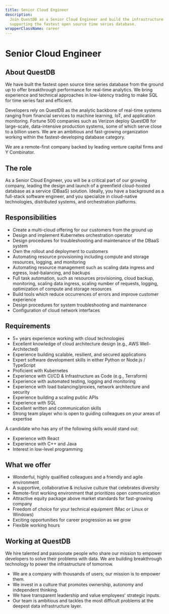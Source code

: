 ```yaml
---
title: Senior Cloud Engineer
description:
  Join QuestDB as a Senior Cloud Engineer and build the infrastructure
  supporting the fastest open source time series database.
wrapperClassName: career
---
```



<h1>Senior Cloud Engineer</h1>

<h2> About QuestDB</h2>

We have built the fastest open source time series database from the ground up to
offer breakthrough performance for real-time analytics. We bring experience and
technical approaches in low-latency trading to make SQL for time series fast and
efficient.

Developers rely on QuestDB as the analytic backbone of real-time systems ranging
from financial services to machine learning, IoT, and application monitoring.
Fortune 500 companies such as Verizon deploy QuestDB for large-scale,
data-intensive production systems, some of which serve close to a billion users.
We are an ambitious and fast-growing organization working within the
fastest-developing database category.

We are a remote-first company backed by leading venture capital firms and Y
Combinator.

<h2>The role</h2>

As a Senior Cloud Engineer, you will be a critical part of our growing company,
leading the design and launch of a greenfield cloud-hosted database as a service
(DBaaS) solution. Ideally, you have a background as a full-stack software
engineer, and you specialize in cloud-native technologies, distributed systems,
and orchestration platforms.

<h2>Responsibilities</h2>

- Create a multi-cloud offering for our customers from the ground up
- Design and implement Kubernetes orchestration operator
- Design procedures for troubleshooting and maintenance of the DBaaS system
- Own the rollout and deployment to customers
- Automating resource provisioning including compute and storage resources,
  logging, and monitoring
- Automating resource management such as scaling data ingress and egress,
  load-balancing, and backups
- Full task automation, such as resources provisioning, cloud backup,
  monitoring, scaling data ingress, scaling number of requests, logging,
  optimization of compute and storage resources
- Build tools which reduce occurrences of errors and improve customer experience
- Design procedures for system troubleshooting and maintenance
- Configuration of cloud network interfaces

<h2>Requirements</h2>

- 5+ years experience working with cloud technologies
- Excellent knowledge of cloud architecture design (e.g., AWS Well-Architected)
- Experience building scalable, resilient, and secured applications
- Expert software development skills in either Python or Node.js / TypeScript
- Proficient with Kubernetes
- Experience with CI/CD & Infrastructure as Code (e.g., Terraform)
- Experience with automated testing, logging and monitoring
- Experience with load balancing/proxies, network architecture and security
- Experience building a scaling public APIs
- Experience with SQL
- Excellent written and communication skills
- Strong team player who is open to guiding colleagues on your areas of
  expertise

A candidate who has any of the following skills would stand out:

- Experience with React
- Experience with C++ and Java
- Interest in low-level programming

<h2>What we offer</h2>

- Wonderful, highly qualified colleagues and a friendly and agile environment
- A supportive, collaborative & inclusive culture that celebrates diversity
- Remote-first working environment that prioritizes open communication
- Attractive equity package above market standards for fast-growing company
- Freedom of choice for your technical equipment (Mac or Linux or Windows)
- Exciting opportunities for career progression as we grow
- Flexible working hours

<h2>Working at QuestDB</h2>

We hire talented and passionate people who share our mission to empower
developers to solve their problems with data. We are building breakthrough
technology to power the infrastructure of tomorrow.

- We are a company with thousands of users; our mission is to empower them.
- We invest in a culture that promotes ownership, autonomy and independent
  thinking.
- We have transparent leadership and value employees' strategic inputs.
- Our team is ambitious and tackles the most difficult problems at the deepest
  data infrastructure layer.

<CareerEmailUs title="Senior Cloud Engineer" />
